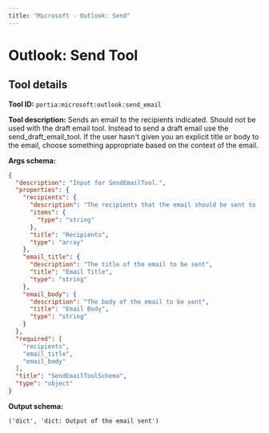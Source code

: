 ```yaml
---
title: "Microsoft - Outlook: Send"
---
```

<!-- WARNING: This file is auto-generated by generate_tool_docs.py. Do not edit manually. -->


# Outlook: Send Tool

<Intro />

## Tool details
**Tool ID:** `portia:microsoft:outlook:send_email`

**Tool description:** Sends an email to the recipients indicated. Should not be used with the draft email tool. Instead to send a draft email use the send_draft_email_tool. If the user hasn't given you an explicit title or body to the email, choose something appropriate based on the context of the email.

**Args schema:**
```json
{
  "description": "Input for SendEmailTool.",
  "properties": {
    "recipients": {
      "description": "The recipients that the email should be sent to (should be a list of email addresses)",
      "items": {
        "type": "string"
      },
      "title": "Recipients",
      "type": "array"
    },
    "email_title": {
      "description": "The title of the email to be sent",
      "title": "Email Title",
      "type": "string"
    },
    "email_body": {
      "description": "The body of the email to be sent",
      "title": "Email Body",
      "type": "string"
    }
  },
  "required": [
    "recipients",
    "email_title",
    "email_body"
  ],
  "title": "SendEmailToolSchema",
  "type": "object"
}
```

**Output schema:**
```
('dict', 'dict: Output of the email sent')
```
